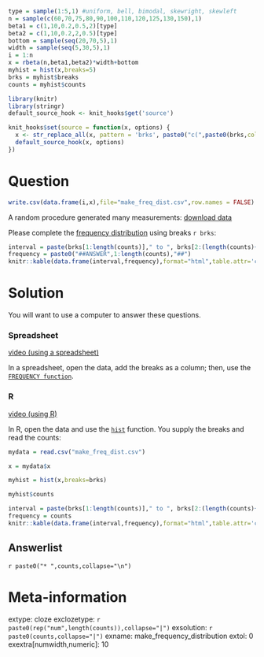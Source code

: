 ```r
type = sample(1:5,1) #uniform, bell, bimodal, skewright, skewleft
n = sample(c(60,70,75,80,90,100,110,120,125,130,150),1)
beta1 = c(1,10,0.2,0.5,2)[type]
beta2 = c(1,10,0.2,2,0.5)[type]
bottom = sample(seq(20,70,5),1)
width = sample(seq(5,30,5),1)
i = 1:n
x = rbeta(n,beta1,beta2)*width+bottom
myhist = hist(x,breaks=5)
brks = myhist$breaks
counts = myhist$counts

library(knitr)
library(stringr)
default_source_hook <- knit_hooks$get('source')

knit_hooks$set(source = function(x, options) {
  x <- str_replace_all(x, pattern = 'brks', paste0("c(",paste0(brks,collapse=","),")"))
  default_source_hook(x, options)
})
```


Question
========

<style type="text/css" rel="stylesheet">
.bordered-table {
    border-collapse: collapse;
    border-spacing: 0;
    border:2px solid #000000;
}
.bordered-table th {
    border:2px solid #000000;
    padding: 4px;
}
.bordered-table td{
    border:1px solid #000000;
    padding: 4px;
}
</style>

```r
write.csv(data.frame(i,x),file="make_freq_dist.csv",row.names = FALSE)
```

A random procedure generated many measurements: [download data](make_freq_dist.csv)

Please complete the [frequency distribution](https://en.wikipedia.org/wiki/Frequency_distribution){target="blank"} using breaks `r brks`:

```r
interval = paste(brks[1:length(counts)]," to ", brks[2:(length(counts)+1)])
frequency = paste0("##ANSWER",1:length(counts),"##")
knitr::kable(data.frame(interval,frequency),format="html",table.attr='class="bordered-table"', align = "cc",row.names=F)
```


Solution
========

<style type="text/css" rel="stylesheet">
.bordered-table {
    border-collapse: collapse;
    border-spacing: 0;
    border:2px solid #000000;
}
.bordered-table th {
    border:2px solid #000000;
    padding: 4px;
}
.bordered-table td{
    border:1px solid #000000;
    padding: 4px;
}
</style>

You will want to use a computer to answer these questions. 

### Spreadsheet

[video (using a spreadsheet)](https://vimeo.com/531556006){target="_blank"}

In a spreadsheet, open the data, add the breaks as a column; then, use the [``FREQUENCY function``](https://wiki.openoffice.org/wiki/Documentation/How_Tos/Calc:_FREQUENCY_function){target="blank"}.



### R

[video (using R)](https://vimeo.com/531555988){target="blank"}

In R, open the data and use the [``hist``](https://www.rdocumentation.org/packages/graphics/versions/3.6.2/topics/hist) function. You supply the breaks and read the counts:

```r
mydata = read.csv("make_freq_dist.csv")
```

```r
x = mydata$x
```

```r
myhist = hist(x,breaks=brks)
```

```r
myhist$counts
```



```r
interval = paste(brks[1:length(counts)]," to ", brks[2:(length(counts)+1)])
frequency = counts
knitr::kable(data.frame(interval,frequency),format="html",table.attr='class="bordered-table"', align = "cc",row.names=F)
```



Answerlist
--------
`r paste0("* ",counts,collapse="\n")`





Meta-information
================
extype: cloze
exclozetype: `r paste0(rep("num",length(counts)),collapse="|")`
exsolution: `r paste0(counts,collapse="|")`
exname: make_frequency_distribution
extol: 0
exextra[numwidth,numeric]: 10
